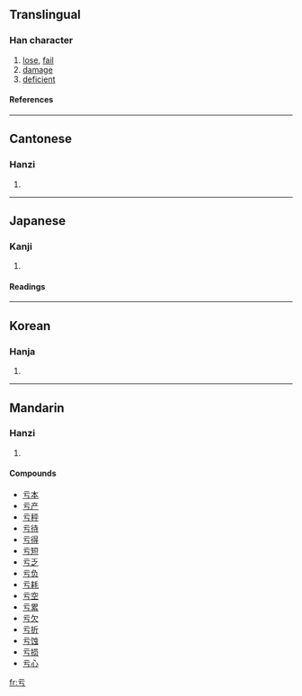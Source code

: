 {{see|虧}}<!-- may be replaced by zh-forms -->

==Translingual==
===Han character===
{{Han char|rad=二|as=01|sn=3|four=|canj=一一女尸 (MMVS), X一一女尸 (XMMVS)}}
# [[lose]], [[fail]]
# [[damage]]
# [[deficient]]
====References====
{{Han ref|kx=0086.070|dkj=00253|dj=0177.050|hdz=10005.010|uh=4E8F|ud=20111}}
----
==Cantonese==
===Hanzi===
{{yue-hanzi|jyut=|y=kwai1}}
# {{defn|Cantonese}}
----
==Japanese==
===Kanji===
{{ja-kanji|grade=|rs=二01}}
# {{defn|Japanese}}
====Readings====
{{ja-readings|on=[[う]] (u)|kun=[[かける]] (kakeru)}}
----
==Korean==
===Hanja===
{{ko-hanja|hangeul=[[유]], [[우]]|rv=yu, u|mr=yu, u}}
# {{defn|Korean}}
----
==Mandarin==
===Hanzi===
{{cmn-hanzi|tra=虧|pin=[[kuī]] (kui1), [[yú]] (yu2)|wg=k'uei<sup>1</sup>, yü<sup>2</sup>}}
# {{defn|Mandarin}}

====Compounds====
*[[亏本]]
*[[亏产]]
*[[亏秤]]
*[[亏待]]
*[[亏得]]
*[[亏短]]
*[[亏乏]]
*[[亏负]]
*[[亏耗]]
*[[亏空]]
*[[亏累]]
*[[亏欠]]
*[[亏折]]
*[[亏蚀]]
*[[亏损]]
*[[亏心]]

[[fr:亏]]